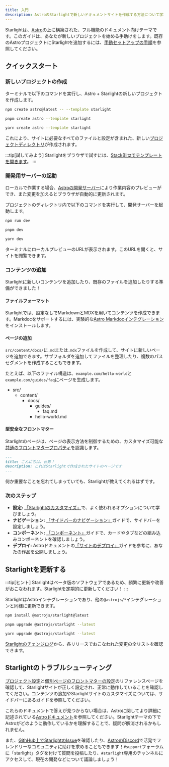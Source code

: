 ```yaml
---
title: 入門
description: AstroのStarlightで新しいドキュメントサイトを作成する方法について学びます。
---
```



Starlightは、[Astro](https://astro.build)の上に構築された、フル機能のドキュメント向けテーマです。このガイドは、あなたが新しいプロジェクトを始める手助けをします。既存のAstroプロジェクトにStarlightを追加するには、[手動セットアップの手順](/ja/manual-setup/)を参照してください。

## クイックスタート

### 新しいプロジェクトの作成

ターミナルで以下のコマンドを実行し、Astro + Starlightの新しいプロジェクトを作成します。

<Tabs>
<TabItem label="npm">

```sh
npm create astro@latest -- --template starlight
```

</TabItem>
<TabItem label="pnpm">

```sh
pnpm create astro --template starlight
```

</TabItem>
<TabItem label="Yarn">

```sh
yarn create astro --template starlight
```

</TabItem>
</Tabs>

これにより、サイトに必要なすべてのファイルと設定が含まれた、新しい[プロジェクトディレクトリ](/ja/guides/project-structure/)が作成されます。

:::tip[試してみよう]
Starlightをブラウザで試すには、[StackBlitzでテンプレートを開きます](https://stackblitz.com/github/withastro/starlight/tree/main/examples/basics)。
:::

### 開発用サーバーの起動

ローカルで作業する場合、[Astroの開発サーバー](https://docs.astro.build/ja/reference/cli-reference/#astro-dev)により作業内容のプレビューができ、また変更を加えるとブラウザが自動的に更新されます。

プロジェクトのディレクトリ内で以下のコマンドを実行して、開発サーバーを起動します。

<Tabs>
<TabItem label="npm">

```sh
npm run dev
```

</TabItem>
<TabItem label="pnpm">

```sh
pnpm dev
```

</TabItem>
<TabItem label="Yarn">

```sh
yarn dev
```

</TabItem>
</Tabs>

ターミナルにローカルプレビューのURLが表示されます。このURLを開くと、サイトを閲覧できます。

### コンテンツの追加

Starlightに新しいコンテンツを追加したり、既存のファイルを追加したりする準備ができました！

#### ファイルフォーマット

Starlightでは、設定なしでMarkdownとMDXを用いてコンテンツを作成できます。Markdocをサポートするには、実験的な[Astro Markdocインテグレーション](https://docs.astro.build/ja/guides/integrations-guide/markdoc/)をインストールします。

#### ページの追加

`src/content/docs/`に`.md`または`.mdx`ファイルを作成して、サイトに新しいページを追加できます。サブフォルダを追加してファイルを整理したり、複数のパスセグメントを作成することもできます。

たとえば、以下のファイル構造は、`example.com/hello-world`と`example.com/guides/faq`にページを生成します。


<FileTree>

- src/
  - content/
    - docs/
      - guides/
        - faq.md
      - hello-world.md

</FileTree>

#### 型安全なフロントマター

Starlightのページは、ページの表示方法を制御するための、カスタマイズ可能な[共通のフロントマタープロパティ](/ja/reference/frontmatter/)を認識します。

```md
---
title: こんにちは、世界！
description: これはStarlightで作成されたサイトのページです
---
```

何か重要なことを忘れてしまっていても、Starlightが教えてくれるはずです。

### 次のステップ

- **設定:** [「Starlightのカスタマイズ」](/ja/guides/customization/)で、よく使われるオプションについて学びましょう。
- **ナビゲーション:** [「サイドバーのナビゲーション」](/ja/guides/sidebar/)ガイドで、サイドバーを設定しましょう。
- **コンポーネント:** [「コンポーネント」](/ja/guides/components/)ガイドで、カードやタブなどの組み込みコンポーネントを確認しましょう。
- **デプロイ:** Astroドキュメントの[「サイトのデプロイ」](https://docs.astro.build/ja/guides/deploy/)ガイドを参考に、あなたの作品を公開しましょう。

## Starlightを更新する

:::tip[ヒント]
Starlightはベータ版のソフトウェアであるため、頻繁に更新や改善がおこなわれます。Starlightを定期的に更新してください！
:::

StarlightはAstroインテグレーションであり、他の`@astrojs/*`インテグレーションと同様に更新できます。

<Tabs>
<TabItem label="npm">

```sh
npm install @astrojs/starlight@latest
```

</TabItem>
<TabItem label="pnpm">

```sh
pnpm upgrade @astrojs/starlight --latest
```

</TabItem>
<TabItem label="Yarn">

```sh
yarn upgrade @astrojs/starlight --latest
```

</TabItem>
</Tabs>

[Starlightのチェンジログ](https://github.com/withastro/starlight/blob/main/packages/starlight/CHANGELOG.md)から、各リリースでおこなわれた変更の全リストを確認できます。

## Starlightのトラブルシューティング

[プロジェクト設定](/ja/reference/configuration/)と[個別ページのフロントマターの設定](/ja/reference/frontmatter/)のリファレンスページを確認して、Starlightサイトが正しく設定され、正常に動作していることを確認してください。コンテンツの追加やStarlightサイトのカスタマイズについては、サイドバーにあるガイドを参照してください。

これらのドキュメントで答えが見つからない場合は、Astroに関してより詳細に記述されている[Astroドキュメント](https://docs.astro.build)を参照してください。Starlightテーマの下でAstroがどのように動作しているかを理解することで、疑問が解消されるかもしれません。

また、[GithHub上でStarlightのIssue](https://github.com/withastro/starlight/issues)を確認したり、[AstroのDiscord](https://astro.build/chat/)で活発でフレンドリーなコミュニティに助けを求めることもできます！`#support`フォーラムに「starlight」タグを付けて質問を投稿したり、`#starlight`専用のチャンネルにアクセスして、現在の開発などについて議論しましょう！
